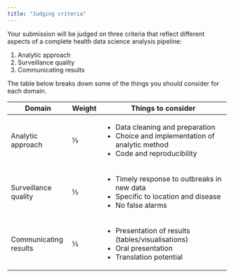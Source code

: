 ```yaml
---
title: "Judging criteria"
---
```


Your submission will be judged on three criteria that reflect different aspects of a complete health data science analysis pipeline:

1. Analytic approach
1. Surveillance quality
1. Communicating results

The table below breaks down some of the things you should consider for each domain.

+------------------------+--------+---------------------------------------------------+
| Domain                 | Weight | Things to consider                                |
+========================+========+===================================================+
| Analytic approach      | ⅓      | - Data cleaning and preparation                   |
|                        |        | - Choice and implementation of analytic method    |
|                        |        | - Code and reproducibility                        |
+------------------------+--------+---------------------------------------------------+
| Surveillance quality   | ⅓      | - Timely response to outbreaks in new data        |
|                        |        | - Specific to location and disease                |
|                        |        | - No false alarms                                 |
+------------------------+--------+---------------------------------------------------+
| Communicating results  | ⅓      | - Presentation of results (tables/visualisations) |
|                        |        | - Oral presentation                               |
|                        |        | - Translation potential                           |
+------------------------+--------+---------------------------------------------------+
